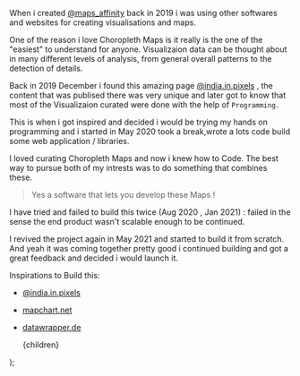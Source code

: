 
When i created [@maps_affinity](https://www.instagram.com/maps_affinity/) back in 2019 i was using other softwares and websites for creating visualisations and maps.

One of the reason i love Choropleth Maps is it really is the one of the "easiest" to understand for anyone. Visualizaion data can be thought about in many different levels of analysis, from general overall patterns to the detection of details.

Back in 2019 December i found this amazing page [@india.in.pixels](https://www.instagram.com/india.in.pixels/) , the content that was publised there was very unique and later got to know that most of the Visualizaion curated were done with the help of `Programming.`

This is when i got inspired and decided i would be trying my hands on programming and i started in May 2020 took a break,wrote a lots code build some web application / libraries.

I loved curating Choropleth Maps and now i knew how to Code. The best way to pursue both of my intrests was to do something that combines these.

> Yes a software that lets you develop these Maps !

I have tried and failed to build this twice (Aug 2020 , Jan 2021) : failed in the sense the end product wasn't scalable enough to be continued.

I revived the project again in May 2021 and started to build it from scratch. And yeah it was coming together pretty good i continued building and got a great feedback and decided i would launch it.

Inspirations to Build this:

-   [@india.in.pixels](https://www.instagram.com/india.in.pixels/)
-   [mapchart.net](https://mapchart.net/)
-   [datawrapper.de](https://www.datawrapper.de/)

    <PageLayout title="Inspiration" showNav>
        {children}
    </PageLayout>
);
